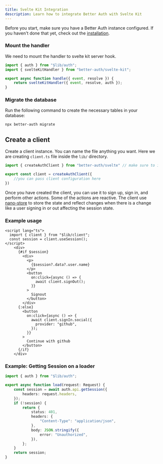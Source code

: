 ```yaml
---
title: Svelte Kit Integration
description: Learn how to integrate Better Auth with Svelte Kit
---
```

Before you start, make sure you have a Better Auth instance configured. If you haven't done that yet, check out the [installation](/docs/installation).

### Mount the handler

We need to mount the handler to svelte kit server hook.

```ts title="hooks.server.ts"
import { auth } from "$lib/auth";
import { svelteKitHandler } from "better-auth/svelte-kit";

export async function handle({ event, resolve }) {
	return svelteKitHandler({ event, resolve, auth });
}
```

### Migrate the database
Run the following command to create the necessary tables in your database:

```bash
npx better-auth migrate
```


## Create a client

Create a client instance. You can name the file anything you want. Here we are creating `client.ts` file inside the `lib/` directory.

```ts title="client.ts"
import { createAuthClient } from "better-auth/svelte" // make sure to import from better-auth/svelte

export const client = createAuthClient({
    //you can pass client configuration here
})
```

Once you have created the client, you can use it to sign up, sign in, and perform other actions.
Some of the actions are reactive. The client use [nano-store](https://github.com/nanostores/nanostores) to store the state and reflect changes when there is a change like a user signing in or out affecting the session state.

### Example usage
```svelte
<script lang="ts">
  import { client } from "$lib/client";
  const session = client.useSession();
</script>
    <div>
      {#if $session}
        <div>
          <p>
            {$session?.data?.user.name}
          </p>
          <button
            on:click={async () => {
              await client.signOut();
            }}
          >
            Signout
          </button>
        </div>
      {:else}
        <button
          on:click={async () => {
            await client.signIn.social({
              provider: "github",
            });
          }}
        >
          Continue with github
        </button>
      {/if}
    </div>
```

### Example: Getting Session on a loader

```ts title="+page.ts"
import { auth } from "$lib/auth";

export async function load(request: Request) {
	const session = await auth.api.getSession({
		headers: request.headers,
	});
	if (!session) {
		return {
			status: 401,
			headers: {
				"Content-Type": "application/json",
			},
			body: JSON.stringify({
				error: "Unauthorized",
			}),
		};
	}
	return session;
}
```
